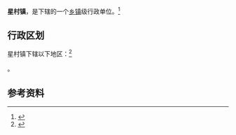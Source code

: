 {{中国乡级行政区
|景观照片文件名 = Wuyishan Tianshang Gong 2012.08.22 14-36-50.jpg
|景观照片描述 = 星村镇内的武夷山天上宫
|汉语拼音 = 
|其他语言 = 
|其他语言名称 = 
|旧称 = 
|地名出处 = 
|位置图文件名 = 
|位置图描述 = 
|自定义图片= 
|建置时间 = 
|政府驻地 = 
|毗邻 = 
|总面积 = 
|总人口 = 
|总人口年份 = 
|人口密度 = 
|GDP = 
|GDP年份 = 
|邮政编码 = 
|电话区号 = 599
|官方网站 = 
|网站名称 = 
|35/07/82/100/000}}

'''星村镇'''，是{{PRC admin/fullname|35/07/82/100/000|3}}下辖的一个[[乡镇|乡镇]]级行政单位。<ref>{{PRC admin/ref sgc|{{PRC admin/parent|35/07/82/100/000}}}}</ref>

== 行政区划 ==

星村镇下辖以下地区：<ref>{{PRC admin/ref sgc|35/07/82/100/000}}</ref>

{{PRC admin/children|35/07/82/100/000}}。

== 参考资料 ==
{{reflist}}
{{Commonscat|Xingcun, Wuyishan}}

{{行政区划小作品}}
{{PRC admin/navcat|35/07/82/100/000}}